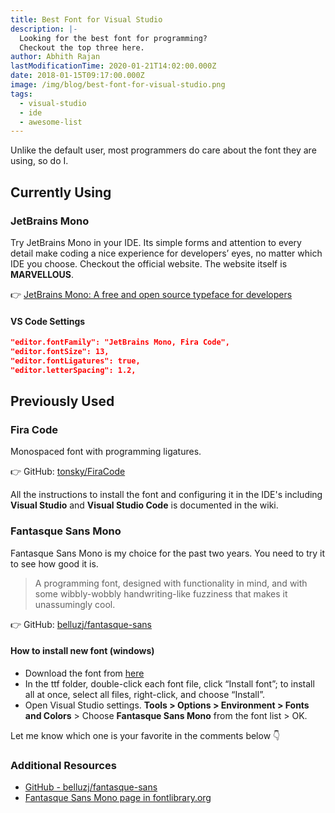 ```yaml
---
title: Best Font for Visual Studio
description: |-
  Looking for the best font for programming?
  Checkout the top three here.
author: Abhith Rajan
lastModificationTime: 2020-01-21T14:02:00.000Z
date: 2018-01-15T09:17:00.000Z
image: /img/blog/best-font-for-visual-studio.png
tags:
  - visual-studio
  - ide
  - awesome-list
---
```


Unlike the default user, most programmers do care about the font they are using, so do I.

## Currently Using

### JetBrains Mono

Try JetBrains Mono in your IDE. Its simple forms and attention to every detail make coding a nice experience for developers’ eyes, no matter which IDE you choose.
Checkout the official website. The website itself is **MARVELLOUS**.

:point_right: [JetBrains Mono: A free and open source typeface for developers](https://www.jetbrains.com/lp/mono/)

#### VS Code Settings

```json
"editor.fontFamily": "JetBrains Mono, Fira Code",
"editor.fontSize": 13,
"editor.fontLigatures": true,
"editor.letterSpacing": 1.2,
```

## Previously Used

### Fira Code

Monospaced font with programming ligatures.

:point_right: GitHub: [tonsky/FiraCode](https://github.com/tonsky/FiraCode)

All the instructions to install the font and configuring it in the IDE's including **Visual Studio** and **Visual Studio Code** is documented in the wiki.

### Fantasque Sans Mono

Fantasque Sans Mono is my choice for the past two years. You need to try it to see how good it is.

> A programming font, designed with functionality in mind, and with some wibbly-wobbly handwriting-like fuzziness that makes it unassumingly cool.

:point_right: GitHub: [belluzj/fantasque-sans](https://github.com/belluzj/fantasque-sans)

#### How to install new font (windows)

- Download the font from [here](https://github.com/belluzj/fantasque-sans/releases/latest)
- In the ttf folder, double-click each font file, click “Install font”; to install all at once, select all files, right-click, and choose “Install”.
- Open Visual Studio settings. **Tools > Options > Environment > Fonts and Colors** > Choose **Fantasque Sans Mono** from the font
  list > OK.

Let me know which one is your favorite in the comments below :point_down:

### Additional Resources

- [GitHub - belluzj/fantasque-sans](https://github.com/belluzj/fantasque-sans)
- [Fantasque Sans Mono page in fontlibrary.org](https://fontlibrary.org/en/font/fantasque-sans-mono)
